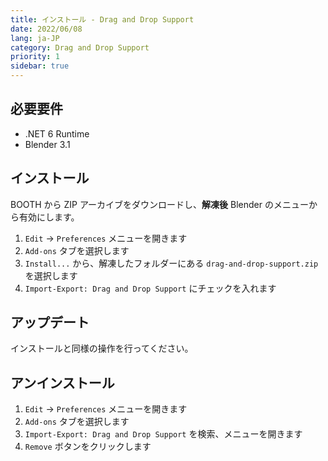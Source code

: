 ```yaml
---
title: インストール - Drag and Drop Support
date: 2022/06/08
lang: ja-JP
category: Drag and Drop Support
priority: 1
sidebar: true
---
```


## 必要要件

- .NET 6 Runtime
- Blender 3.1

## インストール

BOOTH から ZIP アーカイブをダウンロードし、**解凍後** Blender のメニューから有効にします。

1. `Edit` → `Preferences` メニューを開きます
2. `Add-ons` タブを選択します
3. `Install...` から、解凍したフォルダーにある `drag-and-drop-support.zip` を選択します
4. `Import-Export: Drag and Drop Support` にチェックを入れます

## アップデート

インストールと同様の操作を行ってください。

## アンインストール

1. `Edit` → `Preferences` メニューを開きます
2. `Add-ons` タブを選択します
3. `Import-Export: Drag and Drop Support` を検索、メニューを開きます
4. `Remove` ボタンをクリックします
